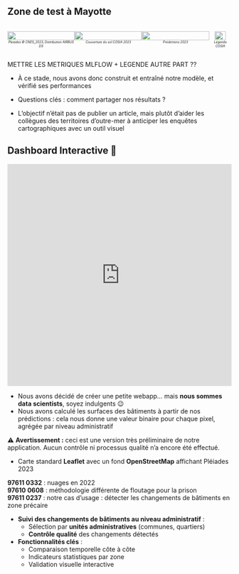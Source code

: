 ## Zone de test à Mayotte

<div style="display: flex; align-items: flex-start;">

<div style="flex: 3; text-align: center;">
  <img src="../img/pleiades_mayotte_2023.png" style="width: 100%;"><br>
  <span style="font-size: 50%;"><em>Pleiades © CNES_2023, Distribution AIRBUS DS</em></span>
</div>

<div style="flex: 3; text-align: center;">
  <img src="../img/cosia_multiclasse.png" style="width: 100%;"><br>
  <span style="font-size: 50%;"><em>Couverture du sol COSIA 2023</em></span>
</div>

<div style="flex: 3; text-align: center;">
  <img src="../img/predictions_test_2023.png" style="width: 100%;"><br>
  <span style="font-size: 50%;"><em>Prédictions 2023</em></span>
</div>

<div style="flex: 1; text-align: center;">
  <img src="../img/../img/legende_cosia.png" style="width: 70%;"><br>
  <span style="font-size: 50%;"><em>Légende COSIA</em></span>
</div>

</div>

METTRE LES METRIQUES MLFLOW + LEGENDE AUTRE PART ??

::: {.notes}
- À ce stade, nous avons donc construit et entraîné notre modèle, et vérifié ses performances

- Questions clés : comment partager nos résultats ?

- L’objectif n’était pas de publier un article, mais plutôt d’aider les collègues des territoires d’outre-mer à anticiper les enquêtes cartographiques avec un outil visuel
:::

## Dashboard Interactive 🚀

<iframe src="https://inseefrlab.github.io/satellite-images-webapp/"
        width="100%"
        height="500"
        style="border:none;">
</iframe>

::: {.notes}

- Nous avons décidé de créer une petite webapp… mais **nous sommes data scientists**, soyez indulgents 😉  
- Nous avons calculé les surfaces des bâtiments à partir de nos prédictions : cela nous donne une valeur binaire pour chaque pixel, agrégée par niveau administratif  

⚠️ **Avertissement :** ceci est une version très préliminaire de notre application. Aucun contrôle ni processus qualité n’a encore été effectué.  

- Carte standard **Leaflet** avec un fond **OpenStreetMap** affichant Pléiades 2023  

**97611 0332** : nuages en 2022  
**97610 0608** : méthodologie différente de floutage pour la prison  
**97611 0237** : notre cas d’usage : détecter les changements de bâtiments en zone précaire  

- [**Suivi des changements de bâtiments au niveau administratif**]{.orange} :  
  - Sélection par [**unités administratives**]{.blue2} (communes, quartiers)  
  - [**Contrôle qualité**]{.blue2} des changements détectés  

- [**Fonctionnalités clés**]{.orange} :  
  - Comparaison temporelle côte à côte  
  - Indicateurs statistiques par zone  
  - Validation visuelle interactive  
:::
